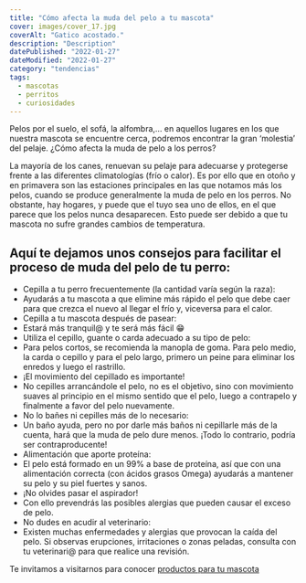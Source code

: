 ```yaml
---
title: "Cómo afecta la muda del pelo a tu mascota"
cover: images/cover_17.jpg
coverAlt: "Gatico acostado."
description: "Description"
datePublished: "2022-01-27"
dateModified: "2022-01-27"
category: "tendencias"
tags:
  - mascotas
  - perritos
  - curiosidades
---
```


Pelos por el suelo, el sofá, la alfombra,… en aquellos lugares en los que nuestra mascota se encuentre cerca, podremos encontrar la gran ‘molestia’ del pelaje. ¿Cómo afecta la muda de pelo a los perros?

La mayoría de los canes, renuevan su pelaje para adecuarse y protegerse frente a las diferentes climatologías (frío o calor). Es por ello que en otoño y en primavera son las estaciones principales en las que notamos más los pelos, cuando se produce generalmente la muda de pelo en los perros. No obstante, hay hogares, y puede que el tuyo sea uno de ellos, en el que parece que los pelos nunca desaparecen. Esto puede ser debido a que tu mascota no sufre grandes cambios de temperatura.
 
## Aquí te dejamos unos consejos para facilitar el proceso de muda del pelo de tu perro:


* Cepilla a tu perro frecuentemente (la cantidad varía según la raza): 
* Ayudarás a tu mascota a que elimine más rápido el pelo que debe caer para que crezca el nuevo al llegar el frío y, viceversa para el calor.
* Cepilla a tu mascota después de pasear: 
* Estará más tranquil@ y te será más fácil 😁 
* Utiliza el cepillo, guante o carda adecuado a su tipo de pelo: 
* Para pelos cortos, se recomienda la manopla de goma. Para pelo medio, la carda o cepillo y para el pelo largo, primero un peine para eliminar los enredos y luego el rastrillo.
* ¡El movimiento del cepillado es importante!
* No cepilles arrancándole el pelo, no es el objetivo, sino con movimiento suaves al principio en el mismo sentido que el pelo, luego a contrapelo y finalmente a favor del pelo nuevamente.
* No lo bañes ni cepilles más de lo necesario: 
* Un baño ayuda, pero no por darle más baños ni cepillarle más de la cuenta, hará que la muda de pelo dure menos. ¡Todo lo contrario, podría ser contraproducente!
* Alimentación que aporte proteína: 
* El pelo está formado en un 99% a base de proteína, así que con una alimentación correcta (con ácidos grasos Omega) ayudarás a mantener su pelo y su piel fuertes y sanos.
* ¡No olvides pasar el aspirador!
* Con ello prevendrás las posibles alergias que pueden causar el exceso de pelo.
* No dudes en acudir al veterinario: 
* Existen muchas enfermedades y alergias que provocan la caída del pelo. Si observas erupciones, irritaciones o zonas peladas, consulta con tu veterinari@ para que realice una revisión.

Te invitamos a visitarnos para conocer [productos para tu mascota](https://lukamascotas.com.co)